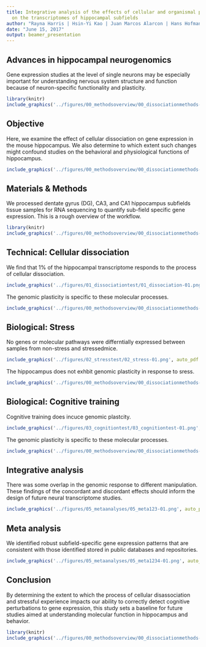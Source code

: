 ```yaml
---
title: Integrative analysis of the effects of cellular and organismal perturbations
  on the transcriptomes of hippocampal subfields
author: "Rayna Harris | Hsin-Yi Kao | Juan Marcos Alarcon | Hans Hofmann | Andre Fenton"
date: "June 15, 2017"
output: beamer_presentation
---
```


## Advances in hippocampal neurogenomics  
Gene expression studies at the level of single neurons may be especially important for understanding nervous system structure and function because of neuron-specific functionality and plasticity. 

```r
library(knitr)
include_graphics('../figures/00_methodsoverview/00_dissociationmethods-03.png', auto_pdf = TRUE, dpi = 300)
```

## Objective
Here, we examine the effect of cellular dissociation on gene expression in the mouse hippocampus. We also determine to which extent such changes might confound studies on the behavioral and physiological functions of hippocampus. 

```r
include_graphics('../figures/00_methodsoverview/00_dissociationmethods-07.png', auto_pdf = TRUE, dpi = 300)
```

## Materials & Methods
We processed dentate gyrus (DG), CA3, and CA1 hippocampus subfields tissue samples for RNA sequencing to quantify sub-field specific gene expression. This is a rough overview of the workflow. 

```r
library(knitr)
include_graphics('../figures/00_methodsoverview/00_dissociationmethods-02.png', auto_pdf = TRUE, dpi = 300)
```

## Technical: Cellular dissociation
We find that 1% of the hippocampal transcriptome responds to the process of cellular dissociation.

```r
include_graphics('../figures/01_dissociationtest/01_dissociation-01.png', auto_pdf = TRUE, dpi = 400)
```

The genomic plasticity is specific to these molecular processes.

```r
include_graphics('../figures/00_methodsoverview/00_dissociationmethods-04.png', auto_pdf = TRUE, dpi = 300)
```
   

## Biological: Stress
No genes or molecular pathways were differntially expressed between samples from non-stress and stressedmice. 

```r

include_graphics('../figures/02_stresstest/02_stress-01.png', auto_pdf = TRUE, dpi = 400)
```

The hippocampus does not exhbit genomic plasticity in response to sress. 

```r
include_graphics('../figures/00_methodsoverview/00_dissociationmethods-05.png', auto_pdf = TRUE, dpi = 300)
```

## Biological: Cognitive training

Cognitive training does incuce genomic plastcity. 

```r
include_graphics('../figures/03_cognitiontest/03_cognitiontest-01.png', auto_pdf = TRUE, dpi = 400)
```

The genomic plasticity is specific to these molecular processes.

```r
include_graphics('../figures/00_methodsoverview/00_dissociationmethods-06.png', auto_pdf = TRUE, dpi = 300)
```


## Integrative analysis
There was some overlap in the genomic response to different manipulation. These findings of the concordant and discordant effects should inform the design of future neural transcriptome studies.

```r
include_graphics('../figures/05_metaanalyses/05_meta123-01.png', auto_pdf = TRUE, dpi = 300)
```

## Meta analysis
We identified robust subfield-specific gene expression patterns that are consistent with those identified stored in public databases and repositories. 

```r
include_graphics('../figures/05_metaanalyses/05_meta1234-01.png', auto_pdf = TRUE, dpi = 300)
```

## Conclusion
By determining the extent to which the process of cellular disassociation and stressful experience impacts our ability to correctly detect cognitive perturbations to gene expression, this study sets a baseline for future studies aimed at understanding molecular function in hippocampus and behavior.

```r
library(knitr)
include_graphics('../figures/00_methodsoverview/00_dissociationmethods-01.png', auto_pdf = TRUE, dpi = 400)
```
